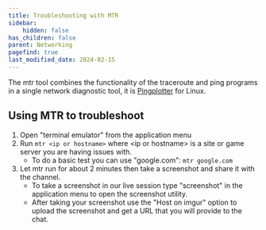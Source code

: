 ```yaml
---
title: Troubleshooting with MTR
sidebar:
    hidden: false
has_children: false
parent: Networking
pagefind: true
last_modified_date: 2024-02-15
---
```



<UseLLCD />

The mtr tool combines the functionality of the traceroute and ping programs in a single network diagnostic tool, it is [Pingplotter](/docs/networking/pingplotter) for Linux.

## Using MTR to troubleshoot
1. Open "terminal emulator" from the application menu
2. Run `mtr <ip or hostname>` where \<ip or hostname\> is a site or game server you are having issues with.
    - To do a basic test you can use "google.com": `mtr google.com`
3. Let mtr run for about 2 minutes then take a screenshot and share it with the channel.
    - To take a screenshot in our live session type "screenshot" in the application menu to open the screenshot utility.
    - After taking your screenshot use the "Host on imgur" option to upload the screenshot and get a URL that you will provide to the chat.
